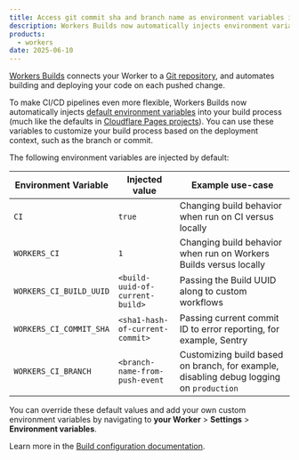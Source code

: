 ```yaml
---
title: Access git commit sha and branch name as environment variables in Workers Builds
description: Workers Builds now automatically injects environment variables containingGit metadata, including the commit SHA and branch name.
products:
  - workers
date: 2025-06-10
---
```


[Workers Builds](/workers/ci-cd/builds/) connects your Worker to a [Git repository](/workers/ci-cd/builds/git-integration/), and automates building and deploying your code on each pushed change.

To make CI/CD pipelines even more flexible, Workers Builds now automatically injects [default environment variables](/workers/ci-cd/builds/configuration/#environment-variable) into your build process (much like the defaults in [Cloudflare Pages projects](/pages/configuration/build-configuration/#environment-variables)). You can use these variables to customize your build process based on the deployment context, such as the branch or commit.

The following environment variables are injected by default:

| Environment Variable    | Injected value                  | Example use-case                                                                        |
| ----------------------- | ------------------------------- | --------------------------------------------------------------------------------------- |
| `CI`                    | `true`                          | Changing build behavior when run on CI versus locally                                   |
| `WORKERS_CI`            | `1`                             | Changing build behavior when run on Workers Builds versus locally                       |
| `WORKERS_CI_BUILD_UUID` | `<build-uuid-of-current-build>` | Passing the Build UUID along to custom workflows                                        |
| `WORKERS_CI_COMMIT_SHA` | `<sha1-hash-of-current-commit>` | Passing current commit ID to error reporting, for example, Sentry                       |
| `WORKERS_CI_BRANCH`     | `<branch-name-from-push-event`  | Customizing build based on branch, for example, disabling debug logging on `production` |

You can override these default values and add your own custom environment variables by navigating to **your Worker** > **Settings** > **Environment variables**.

Learn more in the [Build configuration documentation](/workers/ci-cd/builds/configuration/#environment-variables).

